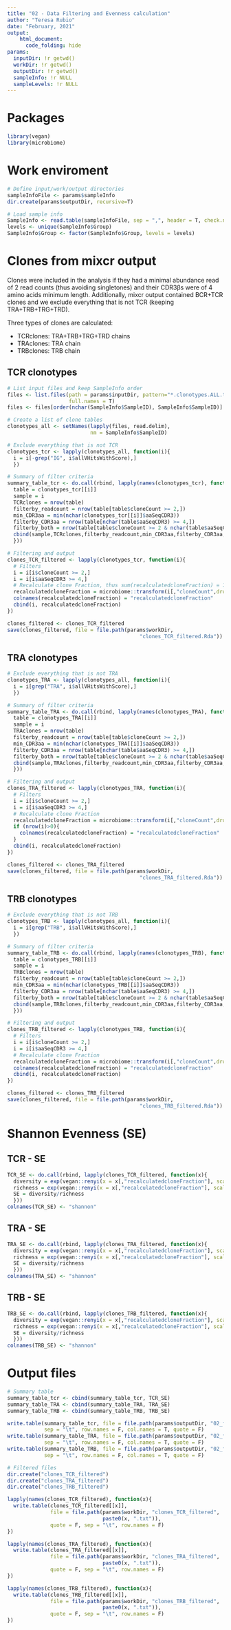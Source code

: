 ```yaml
---
title: "02 - Data Filtering and Evenness calculation"
author: "Teresa Rubio"
date: "February, 2021"
output:
    html_document:
      code_folding: hide
params:
  inputDir: !r getwd()
  workDir: !r getwd()
  outputDir: !r getwd()
  sampleInfo: !r NULL
  sampleLevels: !r NULL
---
```


# Packages
```r
library(vegan)
library(microbiome)
```

# Work enviroment
```r
# Define input/work/output directories
sampleInfoFile <- params$sampleInfo
dir.create(params$outputDir, recursive=T)

# Load sample info
SampleInfo <- read.table(sampleInfoFile, sep = ",", header = T, check.names = F)
levels <- unique(SampleInfo$Group)
SampleInfo$Group <- factor(SampleInfo$Group, levels = levels)
```

# Clones from mixcr output
Clones were included in the analysis if they had a minimal abundance read of 2 read counts (thus avoiding singletones) and their CDR3βs were of 4 amino acids minimum length. Additionally, mixcr output contained BCR+TCR clones and we exclude everything that is not TCR (keeping TRA+TRB+TRG+TRD).

Three types of clones are calculated:

* TCRclones: TRA+TRB+TRG+TRD chains
* TRAclones: TRA chain
* TRBclones: TRB chain

## TCR clonotypes
```r
# List input files and keep SampleInfo order
files <- list.files(path = params$inputDir, pattern="*.clonotypes.ALL.txt",
                    full.names = T)
files <- files[order(nchar(SampleInfo$SampleID), SampleInfo$SampleID)]

# Create a list of clone tables
clonotypes_all <- setNames(lapply(files, read.delim), 
                           nm = SampleInfo$SampleID)

# Exclude everything that is not TCR
clonotypes_tcr <- lapply(clonotypes_all, function(i){
  i = i[-grep("IG", i$allVHitsWithScore),]
  })

# Summary of filter criteria
summary_table_tcr <- do.call(rbind, lapply(names(clonotypes_tcr), function(i){
  table = clonotypes_tcr[[i]]
  sample = i
  TCRclones = nrow(table)
  filterby_readcount = nrow(table[table$cloneCount >= 2,])
  min_CDR3aa = min(nchar(clonotypes_tcr[[i]]$aaSeqCDR3))
  filterby_CDR3aa = nrow(table[nchar(table$aaSeqCDR3) >= 4,])
  filterby_both = nrow(table[table$cloneCount >= 2 & nchar(table$aaSeqCDR3) >= 4,])
  cbind(sample,TCRclones,filterby_readcount,min_CDR3aa,filterby_CDR3aa,filterby_both)
  }))

# Filtering and output
clones_TCR_filtered <- lapply(clonotypes_tcr, function(i){
  # Filters
  i = i[i$cloneCount >= 2,]
  i = i[i$aaSeqCDR3 >= 4,]
  # Recalculate clone Fraction, thus sum(recalculatedcloneFraction) = 1
  recalculatedcloneFraction = microbiome::transform(i[,"cloneCount",drop=F], "compositional")
  colnames(recalculatedcloneFraction) = "recalculatedcloneFraction"
  cbind(i, recalculatedcloneFraction)
})

clones_filtered <- clones_TCR_filtered
save(clones_filtered, file = file.path(params$workDir,
                                           "clones_TCR_filtered.Rda"))
```

## TRA clonotypes
```r
# Exclude everything that is not TRA
clonotypes_TRA <- lapply(clonotypes_all, function(i){
  i = i[grep("TRA", i$allVHitsWithScore),]
  })

# Summary of filter criteria
summary_table_TRA <- do.call(rbind, lapply(names(clonotypes_TRA), function(i){
  table = clonotypes_TRA[[i]]
  sample = i
  TRAclones = nrow(table)
  filterby_readcount = nrow(table[table$cloneCount >= 2,])
  min_CDR3aa = min(nchar(clonotypes_TRA[[i]]$aaSeqCDR3))
  filterby_CDR3aa = nrow(table[nchar(table$aaSeqCDR3) >= 4,])
  filterby_both = nrow(table[table$cloneCount >= 2 & nchar(table$aaSeqCDR3) >= 4,])
  cbind(sample,TRAclones,filterby_readcount,min_CDR3aa,filterby_CDR3aa,filterby_both)
  }))

# Filtering and output
clones_TRA_filtered <- lapply(clonotypes_TRA, function(i){
  # Filters
  i = i[i$cloneCount >= 2,]
  i = i[i$aaSeqCDR3 >= 4,]
  # Recalculate clone Fraction
  recalculatedcloneFraction = microbiome::transform(i[,"cloneCount",drop=F], "compositional")
  if (nrow(i)>0){
    colnames(recalculatedcloneFraction) = "recalculatedcloneFraction"
  }
  cbind(i, recalculatedcloneFraction)
})

clones_filtered <- clones_TRA_filtered
save(clones_filtered, file = file.path(params$workDir,
                                           "clones_TRA_filtered.Rda"))
```

## TRB clonotypes
```r
# Exclude everything that is not TRB
clonotypes_TRB <- lapply(clonotypes_all, function(i){
  i = i[grep("TRB", i$allVHitsWithScore),]
  })

# Summary of filter criteria
summary_table_TRB <- do.call(rbind, lapply(names(clonotypes_TRB), function(i){
  table = clonotypes_TRB[[i]]
  sample = i
  TRBclones = nrow(table)
  filterby_readcount = nrow(table[table$cloneCount >= 2,])
  min_CDR3aa = min(nchar(clonotypes_TRB[[i]]$aaSeqCDR3))
  filterby_CDR3aa = nrow(table[nchar(table$aaSeqCDR3) >= 4,])
  filterby_both = nrow(table[table$cloneCount >= 2 & nchar(table$aaSeqCDR3) >= 4,])
  cbind(sample,TRBclones,filterby_readcount,min_CDR3aa,filterby_CDR3aa,filterby_both)
  }))

# Filtering and output
clones_TRB_filtered <- lapply(clonotypes_TRB, function(i){
  # Filters
  i = i[i$cloneCount >= 2,]
  i = i[i$aaSeqCDR3 >= 4,]
  # Recalculate clone Fraction
  recalculatedcloneFraction = microbiome::transform(i[,"cloneCount",drop=F], "compositional")
  colnames(recalculatedcloneFraction) = "recalculatedcloneFraction"
  cbind(i, recalculatedcloneFraction)
})

clones_filtered <- clones_TRB_filtered
save(clones_filtered, file = file.path(params$workDir,
                                           "clones_TRB_filtered.Rda"))
```


# Shannon Evenness (SE)
## TCR - SE
```r
TCR_SE <- do.call(rbind, lapply(clones_TCR_filtered, function(x){
  diversity = exp(vegan::renyi(x = x[,"recalculatedcloneFraction"], scales = 1))
  richness = exp(vegan::renyi(x = x[,"recalculatedcloneFraction"], scales = 0))
  SE = diversity/richness
  }))
colnames(TCR_SE) <- "shannon"
```

## TRA - SE
```r
TRA_SE <- do.call(rbind, lapply(clones_TRA_filtered, function(x){
  diversity = exp(vegan::renyi(x = x[,"recalculatedcloneFraction"], scales = 1))
  richness = exp(vegan::renyi(x = x[,"recalculatedcloneFraction"], scales = 0))
  SE = diversity/richness
  }))
colnames(TRA_SE) <- "shannon"
```

## TRB - SE
```r
TRB_SE <- do.call(rbind, lapply(clones_TRB_filtered, function(x){
  diversity = exp(vegan::renyi(x = x[,"recalculatedcloneFraction"], scales = 1))
  richness = exp(vegan::renyi(x = x[,"recalculatedcloneFraction"], scales = 0))
  SE = diversity/richness
  }))
colnames(TRB_SE) <- "shannon"
```

# Output files
```r
# Summary table
summary_table_tcr <- cbind(summary_table_tcr, TCR_SE)
summary_table_TRA <- cbind(summary_table_TRA, TRA_SE)
summary_table_TRB <- cbind(summary_table_TRB, TRB_SE)

write.table(summary_table_tcr, file = file.path(params$outputDir, "02_filtering-evenness_summarytable_TCR.csv"),
            sep = "\t", row.names = F, col.names = T, quote = F)
write.table(summary_table_TRA, file = file.path(params$outputDir, "02_filtering-evenness_summarytable_TRA.csv"),
            sep = "\t", row.names = F, col.names = T, quote = F)
write.table(summary_table_TRB, file = file.path(params$outputDir, "02_filtering-evenness_summarytable_TRB.csv"),
            sep = "\t", row.names = F, col.names = T, quote = F)

# Filtered files
dir.create("clones_TCR_filtered")
dir.create("clones_TRA_filtered")
dir.create("clones_TRB_filtered")

lapply(names(clones_TCR_filtered), function(x){
  write.table(clones_TCR_filtered[[x]],
              file = file.path(params$workDir, "clones_TCR_filtered", 
                               paste0(x, ".txt")),
              quote = F, sep = "\t", row.names = F)
})

lapply(names(clones_TRA_filtered), function(x){
  write.table(clones_TRA_filtered[[x]],
              file = file.path(params$workDir, "clones_TRA_filtered", 
                               paste0(x, ".txt")),
              quote = F, sep = "\t", row.names = F)
})

lapply(names(clones_TRB_filtered), function(x){
  write.table(clones_TRB_filtered[[x]],
              file = file.path(params$workDir, "clones_TRB_filtered", 
                               paste0(x, ".txt")),
              quote = F, sep = "\t", row.names = F)
})
```

